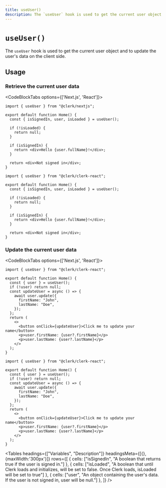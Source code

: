 ```yaml
---
title: useUser()
description: The `useUser` hook is used to get the current user object and to update the user's data on the client side.
---
```



# `useUser()`

The `useUser` hook is used to get the current user object and to update the user's data on the client side.

## Usage

### Retrieve the current user data

<CodeBlockTabs options={['Next.js', 'React']}>
```tsx copy filename="pages/index.tsx"
import { useUser } from "@clerk/nextjs";

export default function Home() {
  const { isSignedIn, user, isLoaded } = useUser();

  if (!isLoaded) {
    return null;
  }

  if (isSignedIn) {
    return <div>Hello {user.fullName}!</div>;
  }

  return <div>Not signed in</div>;
}

```

```tsx copy filename="home.tsx"
import { useUser } from "@clerk/clerk-react";

export default function Home() {
  const { isSignedIn, user, isLoaded } = useUser();

  if (!isLoaded) {
    return null;
  }

  if (isSignedIn) {
    return <div>Hello {user.fullName}!</div>;
  }

  return <div>Not signed in</div>;
}

```
</CodeBlockTabs>

### Update the current user data

<CodeBlockTabs options={['Next.js', 'React']}>
```tsx copy filename="home.tsx"
import { useUser } from "@clerk/clerk-react";

export default function Home() {
  const { user } = useUser();
  if (!user) return null;
  const updateUser = async () => {
    await user.update({
      firstName: "John",
      lastName: "Doe",
    });
  };
  return (
    <>
      <button onClick={updateUser}>Click me to update your name</button>
      <p>user.firstName: {user?.firstName}</p>
      <p>user.lastName: {user?.lastName}</p>
    </>
  );
}
```

```tsx copy filename="home.tsx"
import { useUser } from "@clerk/clerk-react";

export default function Home() {
  const { user } = useUser();
  if (!user) return null;
  const updateUser = async () => {
    await user.update({
      firstName: "John",
      lastName: "Doe",
    });
  };
  return (
    <>
      <button onClick={updateUser}>Click me to update your name</button>
      <p>user.firstName: {user?.firstName}</p>
      <p>user.lastName: {user?.lastName}</p>
    </>
  );
}
```
</CodeBlockTabs>


<Tables 
  headings={["Variables", "Description"]} 
  headingsMeta={[{}, {maxWidth:'300px'}]}
  rows={[
    {
      cells: ["isSignedIn", "A boolean that returns true if the user is signed in."]
    },
    {
      cells: ["isLoaded", "A boolean that until Clerk loads and initializes, will be set to false. Once Clerk loads, isLoaded will be set to true"]
    },
    {
      cells: ["user", "An object containing the user's data. If the user is not signed in, user will be null."]
    },
  ]} />
